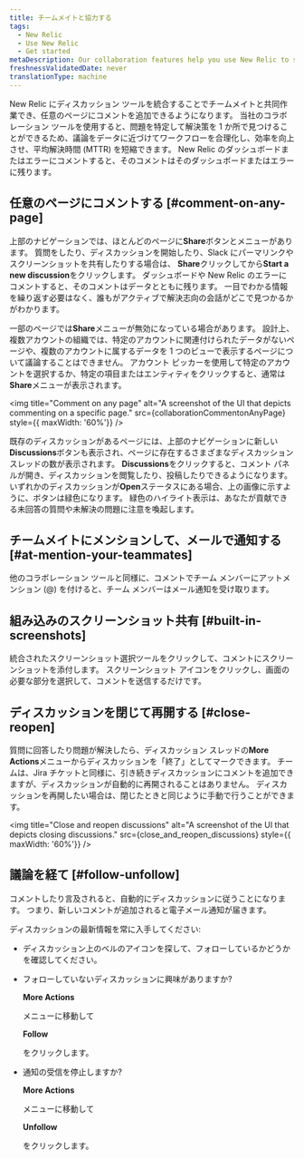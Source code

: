 ```yaml
---
title: チームメイトと協力する
tags:
  - New Relic
  - Use New Relic
  - Get started
metaDescription: Our collaboration features help you use New Relic to solve problems together.
freshnessValidatedDate: never
translationType: machine
---
```





New Relic にディスカッション ツールを統合することでチームメイトと共同作業でき、任意のページにコメントを追加できるようになります。 当社のコラボレーション ツールを使用すると、問題を特定して解決策を 1 か所で見つけることができるため、議論をデータに近づけてワークフローを合理化し、効率を向上させ、平均解決時間 (MTTR) を短縮できます。 New Relic のダッシュボードまたはエラーにコメントすると、そのコメントはそのダッシュボードまたはエラーに残ります。

## 任意のページにコメントする [#comment-on-any-page]

上部のナビゲーションでは、ほとんどのページに<DNT>**Share**</DNT>ボタンとメニューがあります。 質問をしたり、ディスカッションを開始したり、Slack にパーマリンクやスクリーンショットを共有したりする場合は、 <DNT>**Share**</DNT>クリックしてから<DNT>**Start a new discussion**</DNT>をクリックします。 ダッシュボードや New Relic のエラーにコメントすると、そのコメントはデータとともに残ります。 一目でわかる情報を繰り返す必要はなく、誰もがアクティブで解決志向の会話がどこで見つかるかがわかります。

一部のページでは<DNT>**Share**</DNT>メニューが無効になっている場合があります。 設計上、複数アカウントの組織では、特定のアカウントに関連付けられたデータがないページや、複数のアカウントに属するデータを 1 つのビューで表示するページについて議論することはできません。 アカウント ピッカーを使用して特定のアカウントを選択するか、特定の項目またはエンティティをクリックすると、通常は<DNT>**Share**</DNT>メニューが表示されます。

<img
  title="Comment on any page"
  alt="A screenshot of the UI that depicts commenting on a specific page."
  src={collaborationCommentonAnyPage}
  style={{ maxWidth: '60%'}}
/>

既存のディスカッションがあるページには、上部のナビゲーションに新しい<DNT>**Discussions**</DNT>ボタンも表示され、ページに存在するさまざまなディスカッション スレッドの数が表示されます。 <DNT>**Discussions**</DNT>をクリックすると、コメント パネルが開き、ディスカッションを閲覧したり、投稿したりできるようになります。 いずれかのディスカッションが<DNT>**Open**</DNT>ステータスにある場合、上の画像に示すように、ボタンは緑色になります。 緑色のハイライト表示は、あなたが貢献できる未回答の質問や未解決の問題に注意を喚起します。

## チームメイトにメンションして、メールで通知する [#at-mention-your-teammates]

他のコラボレーション ツールと同様に、コメントでチーム メンバーにアットメンション (@) を付けると、チーム メンバーはメール通知を受け取ります。

## 組み込みのスクリーンショット共有 [#built-in-screenshots]

統合されたスクリーンショット選択ツールをクリックして、コメントにスクリーンショットを添付します。 スクリーンショット アイコンをクリックし、画面の必要な部分を選択して、コメントを送信するだけです。

## ディスカッションを閉じて再開する [#close-reopen]

質問に回答したり問題が解決したら、ディスカッション スレッドの<DNT>**More Actions**</DNT>メニューからディスカッションを「終了」としてマークできます。 チームは、Jira チケットと同様に、引き続きディスカッションにコメントを追加できますが、ディスカッションが自動的に再開されることはありません。 ディスカッションを再開したい場合は、閉じたときと同じように手動で行うことができます。

<img
  title="Close and reopen discussions"
  alt="A screenshot of the UI that depicts closing discussions."
  src={close_and_reopen_discussions}
  style={{ maxWidth: '60%'}}
/>

## 議論を経て [#follow-unfollow]

コメントしたり言及されると、自動的にディスカッションに従うことになります。 つまり、新しいコメントが追加されると電子メール通知が届きます。

ディスカッションの最新情報を常に入手してください:

* ディスカッション上のベルのアイコンを探して、フォローしているかどうかを確認してください。

* フォローしていないディスカッションに興味がありますか?

  <DNT>**More Actions**</DNT>

  メニューに移動して

  <DNT>**Follow**</DNT>

  をクリックします。

* 通知の受信を停止しますか?

  <DNT>**More Actions**</DNT>

  メニューに移動して

  <DNT>**Unfollow**</DNT>

  をクリックします。
